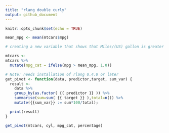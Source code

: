 ```yaml
---
title: "rlang double curly"
output: github_document
---
```


```r
knitr::opts_chunk$set(echo = TRUE)
```

```r
mean_mpg <- mean(mtcars$mpg)

# creating a new variable that shows that Miles/(US) gallon is greater than the mean or not

mtcars <-
mtcars %>%
  mutate(mpg_cat = ifelse(mpg > mean_mpg, 1,0))
```


```r
# Note: needs installation of rlang 0.4.0 or later
get_pivot <- function(data, predictor,target, sum_var) {
  result <-
    data %>%
    group_by(as.factor( {{ predictor }} )) %>%
    summarise(sum=sum( {{ target }} ),total=n()) %>%
    mutate({{sum_var}} := sum*100/total);

  print(result)
}

```

```r
get_pivot(mtcars, cyl, mpg_cat, percentage)
```


